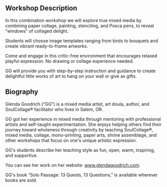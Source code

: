 ---
---

## Workshop Description

In this combination workshop we will explore true mixed media by combining 
paper collage, painting, stenciling, and Posca pens, to reveal “windows” 
of collaged delight. 

Students will choose image templates ranging from 
birds to bouquets and create vibrant ready-to-frame artworks. 

Come and engage in this critic-free environment that encourages 
relaxed playful expression. No drawing or collage experience needed. 

GG will provide you with step-by-step instruction and guidance to create 
delightful little works of art to hang on your wall or give as gifts.

## Biography

Glenda Goodrich (“GG”) is a mixed media artist, art doula, author, and 
SoulCollage® facilitator who lives in Salem, OR. 

GG got her experience in 
mixed media through mentoring with professional artists and self-taught 
experimentation. She enjoys helping others find their journey toward 
wholeness through creativity by teaching SoulCollage®, mixed media, 
collage, mono-printing, paper arts, shrine assemblage, and other 
workshops that focus on one's unique artistic expression. 

GG's students 
describe her teaching style as fun, open, warm, inspiring, and supportive. 

You can see her work on her website: www.glendagoodrich.com. 

GG's book “Solo Passage: 13 Quests, 13 Questions,” is available wherever 
books are sold.